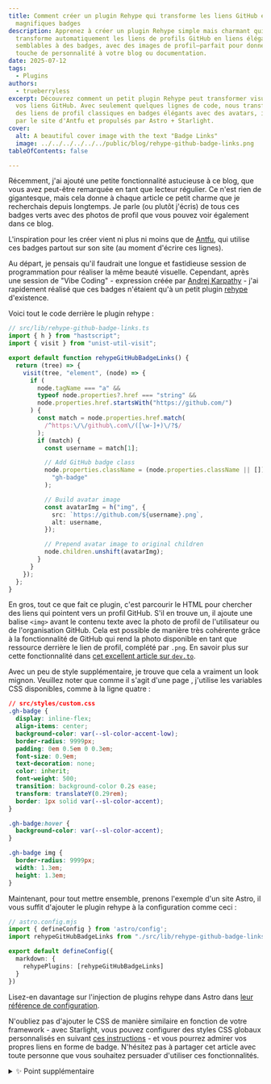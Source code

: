 ```yaml
---
title: Comment créer un plugin Rehype qui transforme les liens GitHub en
  magnifiques badges
description: Apprenez à créer un plugin Rehype simple mais charmant qui
  transforme automatiquement les liens de profils GitHub en liens élégants,
  semblables à des badges, avec des images de profil—parfait pour donner une
  touche de personnalité à votre blog ou documentation.
date: 2025-07-12
tags:
  - Plugins
authors:
  - trueberryless
excerpt: Découvrez comment un petit plugin Rehype peut transformer visuellement
  vos liens GitHub. Avec seulement quelques lignes de code, nous transformerons
  des liens de profil classiques en badges élégants avec des avatars, inspirés
  par le site d'Antfu et propulsés par Astro + Starlight.
cover:
  alt: A beautiful cover image with the text "Badge Links"
  image: ../../../../../../public/blog/rehype-github-badge-links.png
tableOfContents: false

---
```



Récemment, j'ai ajouté une petite fonctionnalité astucieuse à ce blog, que vous avez peut-être remarquée en tant que lecteur régulier. Ce n'est rien de gigantesque, mais cela donne à chaque article ce petit charme que je recherchais depuis longtemps. Je parle (ou plutôt j'écris) de tous ces badges verts avec des photos de profil que vous pouvez voir également dans ce blog.

L'inspiration pour les créer vient ni plus ni moins que de [Antfu](https://github.com/antfu), qui utilise ces badges partout sur son site (au moment d'écrire ces lignes).

Au départ, je pensais qu'il faudrait une longue et fastidieuse session de programmation pour réaliser la même beauté visuelle. Cependant, après une session de "Vibe Coding" - expression créée par [Andrej Karpathy](https://x.com/karpathy/status/1886192184808149383) - j'ai rapidement réalisé que ces badges n'étaient qu'à un petit plugin [rehype](https://github.com/rehypejs) d'existence.

Voici tout le code derrière le plugin rehype :

```ts
// src/lib/rehype-github-badge-links.ts
import { h } from "hastscript";
import { visit } from "unist-util-visit";

export default function rehypeGitHubBadgeLinks() {
  return (tree) => {
    visit(tree, "element", (node) => {
      if (
        node.tagName === "a" &&
        typeof node.properties?.href === "string" &&
        node.properties.href.startsWith("https://github.com/")
      ) {
        const match = node.properties.href.match(
          /^https:\/\/github\.com\/([\w-]+)\/?$/
        );
        if (match) {
          const username = match[1];

          // Add GitHub badge class
          node.properties.className = (node.properties.className || []).concat(
            "gh-badge"
          );

          // Build avatar image
          const avatarImg = h("img", {
            src: `https://github.com/${username}.png`,
            alt: username,
          });

          // Prepend avatar image to original children
          node.children.unshift(avatarImg);
        }
      }
    });
  };
}
```

En gros, tout ce que fait ce plugin, c'est parcourir le HTML pour chercher des liens qui pointent vers un profil GitHub. S'il en trouve un, il ajoute une balise `<img>` avant le contenu texte avec la photo de profil de l'utilisateur ou de l'organisation GitHub. Cela est possible de manière très cohérente grâce à la fonctionnalité de GitHub qui rend la photo disponible en tant que ressource derrière le lien de profil, complété par `.png`. En savoir plus sur cette fonctionnalité dans [cet excellent article sur `dev.to`](https://dev.to/10xlearner/how-to-get-the-profile-picture-of-a-github-account-1d82).

Avec un peu de style supplémentaire, je trouve que cela a vraiment un look mignon. Veuillez noter que comme il s'agit d'une page <StarlightBadgeLink />, j'utilise les variables CSS disponibles, comme à la ligne quatre :

```css "var(--sl-color-accent-low)" "var(--sl-color-accent)"
// src/styles/custom.css
.gh-badge {
  display: inline-flex;
  align-items: center;
  background-color: var(--sl-color-accent-low);
  border-radius: 9999px;
  padding: 0em 0.5em 0 0.3em;
  font-size: 0.9em;
  text-decoration: none;
  color: inherit;
  font-weight: 500;
  transition: background-color 0.2s ease;
  transform: translateY(0.29rem);
  border: 1px solid var(--sl-color-accent);
}

.gh-badge:hover {
  background-color: var(--sl-color-accent);
}

.gh-badge img {
  border-radius: 9999px;
  width: 1.3em;
  height: 1.3em;
}
```

Maintenant, pour tout mettre ensemble, prenons l'exemple d'un site Astro, il vous suffit d'ajouter le plugin rehype à la configuration comme ceci :

```ts ins={6-8}
// astro.config.mjs
import { defineConfig } from 'astro/config';
import rehypeGitHubBadgeLinks from "./src/lib/rehype-github-badge-links";

export default defineConfig({
  markdown: {
    rehypePlugins: [rehypeGitHubBadgeLinks]
  }
})
```

Lisez-en davantage sur l'injection de plugins rehype dans Astro dans [leur référence de configuration](https://docs.astro.build/en/reference/configuration-reference/#markdownrehypeplugins).

N'oubliez pas d'ajouter le CSS de manière similaire en fonction de votre framework - avec Starlight, vous pouvez configurer des styles CSS globaux personnalisés en suivant [ces instructions](https://docs.astro.build/en/guides/styling/#scoped-styles) - et vous pourrez admirer vos propres liens en forme de badge. N'hésitez pas à partager cet article avec toute personne que vous souhaitez persuader d'utiliser ces fonctionnalités.

<details>
  <summary>✨ Point supplémentaire</summary>

  Si vous souhaitez utiliser un tel badge pour d'autres liens également, je vous recommande de créer un petit composant Astro comme celui-ci :

  ```astro
  ---
  // src/components/BadgeLink.astro
  const { href, src, text, className = "gh-badge" } = Astro.props;
  ---

  <a href={href} class={className}>
    <img src={src} alt={text} />
    {text}
  </a>
  ```

  Assurez-vous simplement que le CSS est global (ou [scopé](https://docs.astro.build/en/guides/styling/#scoped-styles) dans le composant ci-dessus), et il sera prêt à être utilisé :

  ```mdx
  import BadgeLink from "../components/BadgeLink.astro";

  <BadgeLink
    href="https://github.com/withastro/starlight"
    src="/starlight.png"
    text="Starlight"
  />
  ```
</details>
